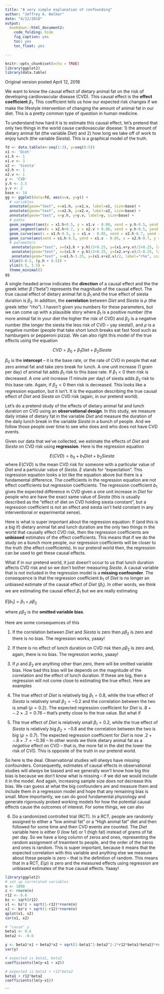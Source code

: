 ```yaml
---
title: "A very simple explanation of confounding"
author: "Jeffrey A. Walker"
date: "4/12/2018"
output:
  bookdown::html_document2:
    code_folding: hide
    fig_caption: yes
    toc: yes
    toc_float: yes

---
```


```r
knitr::opts_chunk$set(echo = TRUE)
library(ggplot2)
library(data.table)
```
Original version posted April 12, 2018

We want to know the causal effect of dietary animal fat on the risk of developing cardiovascular disease (CVD). This causal effect is the **effect coefficient** $\beta_1$. This coefficient tells us how our expected risk changes if we make the lifestyle intervention of changing the amount of animal fat in our diet. This is a pretty common type of question in human medicine.

To understand how hard it is to estimate this causal effect, let's pretend that only two things in the world cause cardiovascular disease: 1) the amount of dietary animal fat (the variable *Diet*) and 2) how long we take off of work to enjoy lunch (the variable *Siesta*). This is a graphical model of the truth.

```r
fd <- data.table(x<-seq(1:3), y=seq(0:5))
x1 <- 'Diet'
x1.h <- 1
x1.v <- 3
x2 <- 'Siesta'
x2.h <- 1
x2.v <- 1
y <- 'CVD'
y.h <- 3.5
y.v <- 2
base <- 14
gg <- ggplot(data=fd, aes(x=x, y=y)) +
  # variables
  annotate(geom="text", x=x1.h, y=x1.v, label=x1, size=base) +
  annotate(geom="text", x=x2.h, y=x2.v, label=x2, size=base) +
  annotate(geom="text", x=y.h, y=y.v, label=y, size=base) +
  # paths
  geom_segment(aes(x = x1.h+0.5, y = x1.v - 0.00, xend = y.h-0.5, yend = y.v+0.1), size=2, arrow = arrow(length = unit(0.4,"cm"))) +
  geom_segment(aes(x = x2.h+0.7, y = x2.v + 0.00, xend = y.h-0.5, yend = y.v-0.1), size=2, arrow = arrow(length = unit(0.4,"cm"))) +
  geom_curve(aes(x = x1.h-0.5, y = x1.v - 0.05, xend = x2.h-0.7, yend = x2.v+0.05), curvature = 0.5, size=2, arrow = arrow(length = unit(0.4,"cm"))) +
  geom_curve(aes(xend = x1.h-0.5, yend = x1.v - 0.05, x = x2.h-0.7, y = x2.v+0.05), curvature = -0.5, size=2, arrow = arrow(length = unit(0.4,"cm"))) +
  # parameters
   annotate(geom="text", x=(x1.h + y.h)/2+0.25, y=(x1.v+y.v)/2+0.25, label="beta[1]", size=base, parse=TRUE) +
   annotate(geom="text", x=(x1.h + y.h)/2+0.25, y=(x2.v+y.v)/2-0.25, label="beta[2]", size=base, parse=TRUE) +
   annotate(geom="text", x=x1.h-1.25, y=(x1.v+x2.v)/2, label="rho", size=base, parse=TRUE) +
  xlim(0-0.5, (y.h + 0.5)) +
  ylim(0.5, 3.5) +
  theme_minimal() 
gg
```

A single-headed arrow indicates the **direction** of a causal effect and the the greek letter $\beta$ ("beta") represents the magnitude of the causal effect. The true causal effect of dietary animal fat is $\beta_1$ and the true effect of siesta duration is $\beta_2$. In addition, the **correlation** between *Diet* and *Siesta* is $\rho$ (the greek letter "rho"). I haven't given you numbers for these parameters, but we can come up with a plausible story where $\beta_1$ is a positive number (the more animal fat in your diet the higher the risk of CVD) and $\beta_2$ is a negative number (the longer the siesta the less risk of CVD -- yay siesta!), and $\rho$ is a negative number (people that take short lunch breaks eat fast food such as hamburgers or pepperoni pizza). We can also right this model of the true effects using the equation

$$CVD = \beta_0 + \beta_1 Diet + \beta_2 Siesta$$

$\beta_0$ is the **intercept** -- it is the base rate, or the rate of CVD in people that eat zero animal fat and take zero break for lunch. A one unit increase (1 gram per day) of animal fat adds $\beta_1$ risk to this base rate. If $\beta_1 < 0$ then risk is decreased. A one unit increase (1 minute per day) of siesta adds $\beta_2$ risk to this base rate. Again, if $\beta_2 < 0$ then risk is decreased. This looks like a regression equation, but it isn't. It is the equation describing the true causal effect of *Diet* and *Siesta* on CVD risk (again, in our pretend world).

Let's do a pretend study of the effects of dietary animal fat and lunch duration on CVD using an **observational design**. In this study, we measure daily intake of dietary fat in the variable *Diet* and measure the duration of the daily lunch break in the variable *Siesta* in a bunch of people. And we follow those people over time to see who does and who does not have CVD events.

Given our data that we've collected, we estimate the effects of *Diet* and *Siesta* on CVD risk using **regression**. Here is the regression equation

$$E(CVD) = b_0 + b_1 Diet + b_2 Siesta$$
where $E(CVD)$ is the mean CVD risk for someone with a particular value of $Diet$ and a particular value of $Siesta$. $E$ stands for "expectation". This regression equation looks a lot like the equation above but there is a fundamental difference. The coefficients in the regression equation are not effect coefficients but regression coefficients. The regression coefficient $b_1$ gives the expected difference in CVD given a one unit increase in *Diet* for people who are have the exact same value of $Siesta$ (this is usually described as the "effect of diet on CVD holding siesta constant", but a regression coefficient is not an effect and siesta isn't held constant in any interventional or experimental sense).

Here is what is super important about the regression equation: If (and this is a *big* if) dietary animal fat and lunch duration are the only two things in the world that causally effect CVD risk, then the regression coefficients are **unbiased** estimates of the effect coefficients. This means that if we do the study on a bunch more people, our regression coefficients will be closer to the truth (the effect coefficients). In our pretend world then, the regression can be used to get these causal effects.

What if in our pretend world, it just doesn't occur to us that lunch duration affects CVD risk and so we don't bother measuring $Siesta$. A causal variable that is not included in the regression model is a **missing confounder**. The consequence is that the regression coefficient $b_1$ of $Diet$ is no longer an unbiased estimate of the causal effect of $Diet$ ($\beta_1$). In other words, we think we are estimating the causal effect $\beta_1$ but we are really estimating

$E[b_1] = \beta_1 + \rho \beta_2$

where $\rho \beta_2$ is the **omitted variable bias**.

Here are some consequences of this

1. If the correlation between $Diet$ and $Siesta$ is zero then $\rho \beta_2$ is zero and there is no bias. The regression works, yaaay!

2. If there is no effect of lunch duration on CVD risk then $\rho \beta_2$ is zero and, again, there is no bias. The regression works, yaaay!

3. If $\rho$ and $\beta_2$ are anything other than zero, there will be omitted variable bias. How bad this bias will be depends on the magnitude of the correlation and the effect of lunch duration. If these are big, then a regression will not come close to estimating the true effect. Here are examples

4. The true effect of $Diet$ is relatively big $\beta_1 = 0.8$, while the true effect of $Siesta$ is relatively small $\beta_2 = -0.2$ and the correlation between the two is small ($\rho = 0.2$). The expected regression coefficient for $Diet$ is $.8 + -.2 \times .2 = 0.76$ -- that's pretty close to the true value. But what if

5. The true effect of $Diet$ is relatively small $\beta_1 = 0.2$, while the true effect of $Siesta$ is relatively big $\beta_2 = -0.8$ and the correlation between the two is big ($\rho = 0.7$). The expected regression coefficient for $Diet$ is now $.2 + -.8 \times .7 = -0.36$ -- In other words we think dietary animal fat as a *negative* effect on CVD -- that is, the more fat in the diet the lower the risk of CVD. This is opposite of the truth in our pretend world.

So here is the deal. Observational studies will *always* have missing confounders. Consequently, estimates of causal effects in observational studies will *always* be biased and we generally won't know how big this bias is because we don't know what is missing -- if we did we would include it in the model. And again, increasing sample size *does not* decrease this bias. We can guess at what the big confounders are and measure them and include them in a regression model and hope that any remaining bias is small. More importantly, we can do good fundamental physiology and generate rigorously probed working models for how the potential causal effects cause the outcomes of interest. For some things, we can also

6. Do a randomized controlled trial (RCT). In a RCT, people are randomly assigned to either a "low animal fat" or a "High animal fat" diet and then followed for some time and then CVD events are counted. The $Diet$ variable here is either 0 (low fat) or 1 (high fat) instead of grams of fat per day. So we have a long column of zeros and ones, representing the random assignment of treamtent to people, and the order of the zeros and ones is random. This is super important, because it means that the expected correlation with this variable and anything else we measure about these people is zero -- that is the definition of random. This means that in a RCT, $E(\rho)$ is zero and the measured effects using regression are unbiased estimates of the true causal effects. Yaaay!

```r
library(ggplot2)
# set up correlated variables
n <- 1000
z <- rnorm(n)
r12 <- 0.6
bz <- sqrt(r12)
x1 <- bz*z + sqrt(1-r12)*rnorm(n)
x2 <- bz*z + sqrt(1-r12)*rnorm(n)
qplot(x1, x2)
cor(x1, x2)

# "cause" y
beta1 <- 0.6
beta2 <- -0.6

y <- beta1*x1 + beta2*x2 + sqrt(1-beta1^2-beta2^2-2*r12*beta1*beta2)*rnorm(n)
var(y)

# expected is beta1, beta2
coefficients(lm(y~x1 + x2))

# expected is beta1 + r12*beta2
beta1 + r12*beta2
coefficients(lm(y~x1))

```

```


